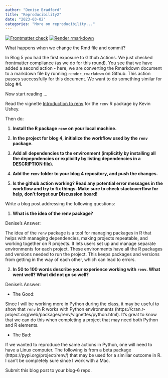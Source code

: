 ```yaml
---
author: "Denise Bradford"
title: "Reproducibility2"
date: "2023-03-02"
categories: "More on reproducibility..."
---
```


<!-- README.md is generated from README.Rmd. Please edit that file -->
<!-- badges: start -->
[![Frontmatter check](../../actions/workflows/check-yaml.yaml/badge.svg)](../../actions/workflows/check-yaml.yaml)
[![Render rmarkdown](../../actions/workflows/render-rmarkdown.yaml/badge.svg)](../../actions/workflows/render-rmarkdown.yaml)
<!-- badges: end -->

What happens when we change the Rmd file and commit?

In Blog 5 you had the first exposure to Github Actions. 
We just checked frontmatter compliance (as we do for this round).
You see that we have added a second action - here, we are converting the Rmarkdown document to a markdown file by running `render_rmarkdown` on Github. This action passes successfully for this document. We want to do something similar for blog #4.


Now start reading ...


Read the vignette [Introduction to renv](https://rstudio.github.io/renv/articles/renv.html) for the `renv` R package by Kevin Ushey.

Then do:

1. **Install the R package `renv` on your local machine.**

2. **In the project for blog 4, initialize the workflow used by the `renv` package.**

3. **Add all dependencies to the environment (implicitly by installing all the depepndencies or explicilty by listing dependencies in a DESCRIPTION file).**

4. **Add the `renv` folder to your blog 4 repository, and push the changes.**

5. **Is the github action working? Read any potential error messages in the workflow and try to fix things. Make sure to check stackoverflow for help, don't forget our Discussion board!**


Write a blog post addressing the following questions: 

1. **What is the idea of the renv package?**


Denise's Answer:

The idea of the `renv` package is a tool for managing packages in R that helps with managing dependencies, making projects repeatable, and working together on R projects. It lets users set up and manage separate environments for each project. These environments have all the R packages and versions needed to run the project. This keeps packages and versions from getting in the way of each other, which can lead to errors.


2. **In 50 to 100 words describe your experience working with `renv`. What went well? What did not go so well?**

Denise's Answer:

+ The Good:

Since I will be working more in Python during the class, it may be useful to show that `renv` in R works with Python environments (https://cran.r-project.org/web/packages/renv/vignettes/python.html). It's great to know that we can do this when completing a project that may need both Python and R elements.

+ The Bad:

If we wanted to reproduce the same actions in Python, one will need to have a Linux computer. The following is from a beta package (https://pypi.org/project/renv/) that may be used for a similiar outcome in R. I can't be completely sure since I work with a Mac.
 

Submit this blog post to your blog-6 repo. 
